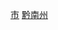 {{Catnav|頁面分類|...|中国民族自治州|黔南州|黔南州行政区划|黔南州县市}}
{{Catnav|頁面分類|...|贵州地州市|黔南州|黔南州行政区划|黔南州县市}}
{{Catnav|頁面分類|...|贵州行政区划|贵州县级行政区|贵州县级市}}
{{catmore|都匀市|贵州省都匀市}}
[[Category:黔南州县市|市]]
[[Category:贵州县级市|黔南州]]